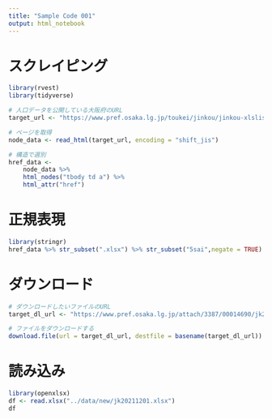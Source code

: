 ```yaml
---
title: "Sample Code 001"
output: html_notebook
---
```


# スクレイピング

```r
library(rvest)
library(tidyverse)

# 人口データを公開している大阪府のURL
target_url <- "https://www.pref.osaka.lg.jp/toukei/jinkou/jinkou-xlslist.html"

# ページを取得
node_data <- read_html(target_url, encoding = "shift_jis")

# 構造で選別
href_data <- 
    node_data %>% 
    html_nodes("tbody td a") %>% 
    html_attr("href")
```

# 正規表現

```r
library(stringr)
href_data %>% str_subset(".xlsx") %>% str_subset("5sai",negate = TRUE)
```


# ダウンロード

```r
# ダウンロードしたいファイルのURL
target_dl_url <- "https://www.pref.osaka.lg.jp/attach/3387/00014690/jk20240101.xlsx"

# ファイルをダウンロードする
download.file(url = target_dl_url, destfile = basename(target_dl_url))
```


# 読み込み

```r
library(openxlsx)
df <- read.xlsx("../data/new/jk20211201.xlsx")
df
```



